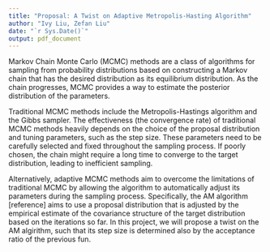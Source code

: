 ```yaml
---
title: "Proposal: A Twist on Adaptive Metropolis-Hasting Algorithm"
author: "Ivy Liu, Zefan Liu"
date: "`r Sys.Date()`"
output: pdf_document
---
```


\section{1. Introduction}
Markov Chain Monte Carlo (MCMC) methods are a class of algorithms for sampling from probability distributions based on constructing a Markov chain that has the desired distribution as its equilibrium distribution. As the chain progresses, MCMC provides a way to estimate the posterior distribution of the parameters.

Traditional MCMC methods include the Metropolis-Hastings algorithm and the Gibbs sampler. The effectiveness (the convergence rate) of traditional MCMC methods heavily depends on the choice of the proposal distribution and tuning parameters, such as the step size. These parameters need to be carefully selected and fixed throughout the sampling process. If poorly chosen, the chain might require a long time to converge to the target distribution, leading to inefficient sampling.

Alternatively, adaptive MCMC methods aim to overcome the limitations of traditional MCMC by allowing the algorithm to automatically adjust its parameters during the sampling process. Specifically, the AM algorithm [reference] aims to use a proposal distribution that is adjusted by the empirical estimate of the covariance structure of the target distribution based on the iterations so far. In this project, we will propose a twist on the AM algirithm, such that its step size is determined also by the acceptance ratio of the previous fun.

\section{2. Methodology}
\subsection{2.1 Algorithm}


\subsection{2.2 Proof of Ergodicity}


\subsection{2.3 Simulation}


\section{3. References}